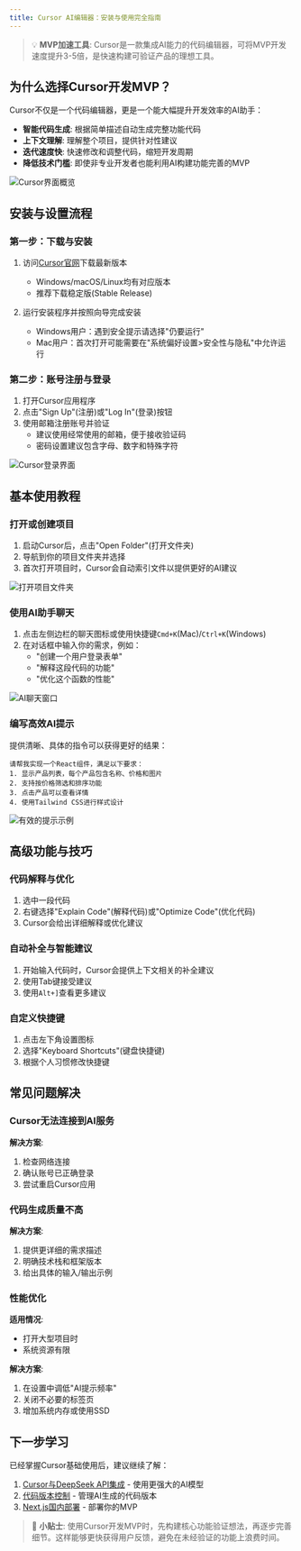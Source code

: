 ```yaml
---
title: Cursor AI编辑器：安装与使用完全指南
---
```


> 💡 **MVP加速工具**: Cursor是一款集成AI能力的代码编辑器，可将MVP开发速度提升3-5倍，是快速构建可验证产品的理想工具。

## 为什么选择Cursor开发MVP？

Cursor不仅是一个代码编辑器，更是一个能大幅提升开发效率的AI助手：

- **智能代码生成**: 根据简单描述自动生成完整功能代码
- **上下文理解**: 理解整个项目，提供针对性建议
- **迭代速度快**: 快速修改和调整代码，缩短开发周期
- **降低技术门槛**: 即使非专业开发者也能利用AI构建功能完善的MVP

![Cursor界面概览](/images/cursor-installation-and-usage.001.png)

## 安装与设置流程

### 第一步：下载与安装

1. 访问[Cursor官网](https://cursor.sh/)下载最新版本
   - Windows/macOS/Linux均有对应版本
   - 推荐下载稳定版(Stable Release)

2. 运行安装程序并按照向导完成安装
   - Windows用户：遇到安全提示请选择"仍要运行"
   - Mac用户：首次打开可能需要在"系统偏好设置>安全性与隐私"中允许运行

### 第二步：账号注册与登录

1. 打开Cursor应用程序
2. 点击"Sign Up"(注册)或"Log In"(登录)按钮
3. 使用邮箱注册账号并验证
   - 建议使用经常使用的邮箱，便于接收验证码
   - 密码设置建议包含字母、数字和特殊字符

![Cursor登录界面](/images/cursor-installation-and-usage.002.png)

## 基本使用教程

### 打开或创建项目

1. 启动Cursor后，点击"Open Folder"(打开文件夹)
2. 导航到你的项目文件夹并选择
3. 首次打开项目时，Cursor会自动索引文件以提供更好的AI建议

![打开项目文件夹](/images/cursor-installation-and-usage.003.png)

### 使用AI助手聊天

1. 点击左侧边栏的聊天图标或使用快捷键`Cmd+K`(Mac)/`Ctrl+K`(Windows)
2. 在对话框中输入你的需求，例如：
   - "创建一个用户登录表单"
   - "解释这段代码的功能"
   - "优化这个函数的性能"

![AI聊天窗口](/images/cursor-installation-and-usage.004.png)

### 编写高效AI提示

提供清晰、具体的指令可以获得更好的结果：

```
请帮我实现一个React组件，满足以下要求：
1. 显示产品列表，每个产品包含名称、价格和图片
2. 支持按价格筛选和排序功能
3. 点击产品可以查看详情
4. 使用Tailwind CSS进行样式设计
```

![有效的提示示例](/images/cursor-installation-and-usage.005.png)

## 高级功能与技巧

### 代码解释与优化

1. 选中一段代码
2. 右键选择"Explain Code"(解释代码)或"Optimize Code"(优化代码)
3. Cursor会给出详细解释或优化建议

### 自动补全与智能建议

1. 开始输入代码时，Cursor会提供上下文相关的补全建议
2. 使用Tab键接受建议
3. 使用`Alt+]`查看更多建议

### 自定义快捷键

1. 点击左下角设置图标
2. 选择"Keyboard Shortcuts"(键盘快捷键)
3. 根据个人习惯修改快捷键

## 常见问题解决

### Cursor无法连接到AI服务

**解决方案**:
1. 检查网络连接
2. 确认账号已正确登录
3. 尝试重启Cursor应用

### 代码生成质量不高

**解决方案**:
1. 提供更详细的需求描述
2. 明确技术栈和框架版本
3. 给出具体的输入/输出示例

### 性能优化

**适用情况**:
- 打开大型项目时
- 系统资源有限

**解决方案**:
1. 在设置中调低"AI提示频率"
2. 关闭不必要的标签页
3. 增加系统内存或使用SSD

## 下一步学习

已经掌握Cursor基础使用后，建议继续了解：

1. [Cursor与DeepSeek API集成](/resources/ai-programming-tutorials/cursor-integration-with-deepseep-api) - 使用更强大的AI模型
2. [代码版本控制](/resources/ai-programming-tutorials/version-control-tutorial) - 管理AI生成的代码版本
3. [Next.js国内部署](/resources/ai-programming-tutorials/nextjs-domestic-deployment) - 部署你的MVP

> 📝 **小贴士**: 使用Cursor开发MVP时，先构建核心功能验证想法，再逐步完善细节。这样能够更快获得用户反馈，避免在未经验证的功能上浪费时间。
